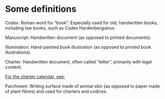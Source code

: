 # Some definitions

Codex: Roman word for “book”. Especially used for old, handwritten books, including law books, such as Codex Hardenbergianus.

Manuscript: Handwritten document (as opposed to printed documents).

Illumination: Hand-painted book illustration (as opposed to printed book illustrations).

Charter: Handwritten document, often called “letter”, primarily with legal content.

[For the charter calendar, see:](https://www.vestlandfylke.no/landslovjubileet/diplom/)

Parchment: Writing surface made of animal skin (as opposed to paper made of plant fibres) and used for charters and codices.

